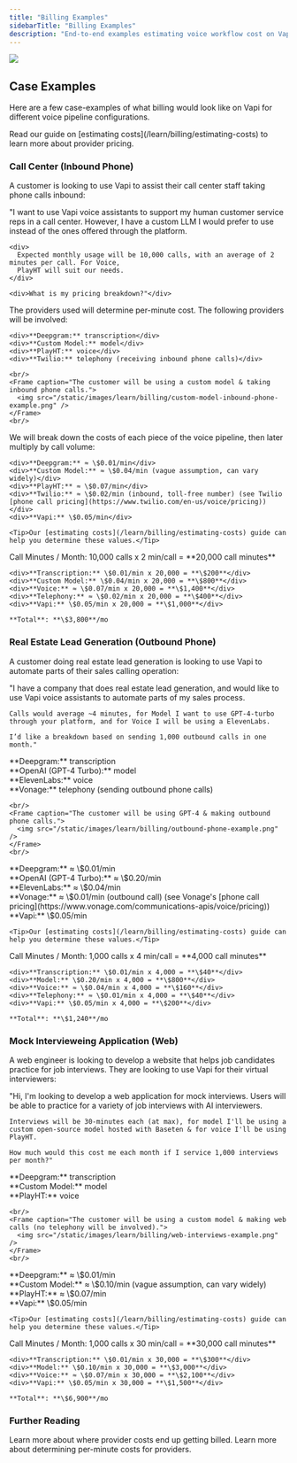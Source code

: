 ```yaml
---
title: "Billing Examples"
sidebarTitle: "Billing Examples"
description: "End-to-end examples estimating voice workflow cost on Vapi."
---
```


<Frame>
  <img src="/static/images/learn/billing/billing-example-template.png" />
</Frame>

## Case Examples

Here are a few case-examples of what billing would look like on Vapi for different voice pipeline configurations.

<Tip>
  Read our guide on [estimating costs](/learn/billing/estimating-costs) to learn more about provider
  pricing.
</Tip>

### Call Center (Inbound Phone)

A customer is looking to use Vapi to assist their call center staff taking phone calls inbound:

<Steps>
  <Step title="Scenario">
    <div>
      "I want to use Vapi voice assistants to support my human customer service reps in a call
      center. However, I have a custom LLM I would prefer to use instead of the ones offered through
      the platform.
    </div>

    <div>
      Expected monthly usage will be 10,000 calls, with an average of 2 minutes per call. For Voice,
      PlayHT will suit our needs.
    </div>

    <div>What is my pricing breakdown?"</div>

  </Step>
  <Step title="Providers">
    The providers used will determine per-minute cost. The following providers will be involved:

    <div>**Deepgram:** transcription</div>
    <div>**Custom Model:** model</div>
    <div>**PlayHT:** voice</div>
    <div>**Twilio:** telephony (receiving inbound phone calls)</div>

    <br/>
    <Frame caption="The customer will be using a custom model & taking inbound phone calls.">
      <img src="/static/images/learn/billing/custom-model-inbound-phone-example.png" />
    </Frame>
    <br/>

  </Step>
  <Step title="Cost Breakdown">
    We will break down the costs of each piece of the voice pipeline, then later multiply by call volume:

    <div>**Deepgram:** ≈ \$0.01/min</div>
    <div>**Custom Model:** ≈ \$0.04/min (vague assumption, can vary widely)</div>
    <div>**PlayHT:** ≈ \$0.07/min</div>
    <div>**Twilio:** ≈ \$0.02/min (inbound, toll-free number) (see Twilio [phone call pricing](https://www.twilio.com/en-us/voice/pricing))</div>
    <div>**Vapi:** \$0.05/min</div>

    <Tip>Our [estimating costs](/learn/billing/estimating-costs) guide can help you determine these values.</Tip>

  </Step>
  <Step title="Final Estimate">
    Call Minutes / Month: 10,000 calls x 2 min/call = **20,000 call minutes**

    <div>**Transcription:** \$0.01/min x 20,000 = **\$200**</div>
    <div>**Custom Model:** \$0.04/min x 20,000 = **\$800**</div>
    <div>**Voice:** ≈ \$0.07/min x 20,000 = **\$1,400**</div>
    <div>**Telephony:** ≈ \$0.02/min x 20,000 = **\$400**</div>
    <div>**Vapi:** \$0.05/min x 20,000 = **\$1,000**</div>

    **Total**: **\$3,800**/mo

  </Step>
</Steps>

### Real Estate Lead Generation (Outbound Phone)

A customer doing real estate lead generation is looking to use Vapi to automate parts of their sales calling operation:

<Steps>
  <Step title="Scenario">
    "I have a company that does real estate lead generation, and would like to use Vapi voice
    assistants to automate parts of my sales process.

    Calls would average ~4 minutes, for Model I want to use GPT-4-turbo through your platform, and for Voice I will be using a ElevenLabs.

    I’d like a breakdown based on sending 1,000 outbound calls in one month."

  </Step>
  <Step title="Providers">
    <div>**Deepgram:** transcription</div>
    <div>**OpenAI (GPT-4 Turbo):** model</div>
    <div>**ElevenLabs:** voice</div>
    <div>**Vonage:** telephony (sending outbound phone calls)</div>

    <br/>
    <Frame caption="The customer will be using GPT-4 & making outbound phone calls.">
      <img src="/static/images/learn/billing/outbound-phone-example.png" />
    </Frame>
    <br/>

  </Step>
  <Step title="Cost Breakdown">
    <div>**Deepgram:** ≈ \$0.01/min</div>
    <div>**OpenAI (GPT-4 Turbo):** ≈ \$0.20/min</div>
    <div>**ElevenLabs:** ≈ \$0.04/min</div>
    <div>**Vonage:** ≈ \$0.01/min (outbound call) (see Vonage's [phone call pricing](https://www.vonage.com/communications-apis/voice/pricing))</div>
    <div>**Vapi:** \$0.05/min</div>

    <Tip>Our [estimating costs](/learn/billing/estimating-costs) guide can help you determine these values.</Tip>

  </Step>
  <Step title="Final Estimate">
    Call Minutes / Month: 1,000 calls x 4 min/call = **4,000 call minutes**

    <div>**Transcription:** \$0.01/min x 4,000 = **\$40**</div>
    <div>**Model:** \$0.20/min x 4,000 = **\$800**</div>
    <div>**Voice:** ≈ \$0.04/min x 4,000 = **\$160**</div>
    <div>**Telephony:** ≈ \$0.01/min x 4,000 = **\$40**</div>
    <div>**Vapi:** \$0.05/min x 4,000 = **\$200**</div>

    **Total**: **\$1,240**/mo

  </Step>
</Steps>

### Mock Intervieweing Application (Web)

A web engineer is looking to develop a website that helps job candidates practice for job interviews. They are looking to use Vapi for their virtual interviewers:

<Steps>
  <Step title="Scenario">
    "Hi, I'm looking to develop a web application for mock interviews. Users will be able to practice for a variety
    of job interviews with AI interviewers.

    Interviews will be 30-minutes each (at max), for model I'll be using a custom open-source model hosted with Baseten & for voice I'll be using PlayHT.

    How much would this cost me each month if I service 1,000 interviews per month?"

  </Step>
  <Step title="Providers">
    <div>**Deepgram:** transcription</div>
    <div>**Custom Model:** model</div>
    <div>**PlayHT:** voice</div>

    <br/>
    <Frame caption="The customer will be using a custom model & making web calls (no telephony will be involved).">
      <img src="/static/images/learn/billing/web-interviews-example.png" />
    </Frame>
    <br/>

  </Step>
  <Step title="Cost Breakdown">
    <div>**Deepgram:** ≈ \$0.01/min</div>
    <div>**Custom Model:** ≈ \$0.10/min (vague assumption, can vary widely)</div>
    <div>**PlayHT:** ≈ \$0.07/min</div>
    <div>**Vapi:** \$0.05/min</div>

    <Tip>Our [estimating costs](/learn/billing/estimating-costs) guide can help you determine these values.</Tip>

  </Step>
  <Step title="Final Estimate">
    Call Minutes / Month: 1,000 calls x 30 min/call = **30,000 call minutes**

    <div>**Transcription:** \$0.01/min x 30,000 = **\$300**</div>
    <div>**Model:** \$0.10/min x 30,000 = **\$3,000**</div>
    <div>**Voice:** ≈ \$0.07/min x 30,000 = **\$2,100**</div>
    <div>**Vapi:** \$0.05/min x 30,000 = **\$1,500**</div>

    **Total**: **\$6,900**/mo

  </Step>
</Steps>

### Further Reading

<CardGroup cols={2}>
  <Card title="Provider Costs" icon="route" iconType="solid" href="/learn/billing/cost-routing">
    Learn more about where provider costs end up getting billed.
  </Card>
  <Card
    title="Estimating Costs"
    icon="equals"
    iconType="solid"
    href="/learn/billing/estimating-costs"
  >
    Learn more about determining per-minute costs for providers.
  </Card>
</CardGroup>
